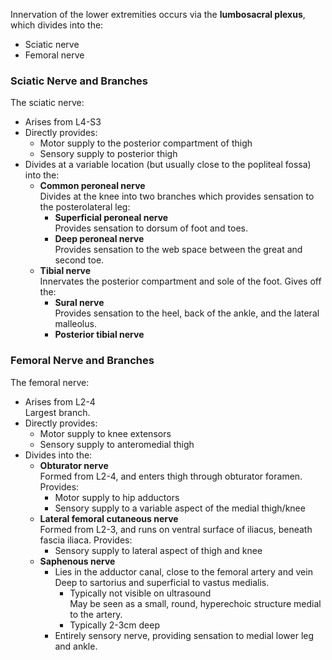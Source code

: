 Innervation of the lower extremities occurs via the **lumbosacral plexus**, which divides into the:

* Sciatic nerve
* Femoral nerve


### Sciatic Nerve and Branches

The sciatic nerve:

* Arises from L4-S3
* Directly provides:
	* Motor supply to the posterior compartment of thigh
	* Sensory supply to posterior thigh
* Divides at a variable location (but usually close to the popliteal fossa) into the:
	* **Common peroneal nerve**\
	Divides at the knee into two branches which provides sensation to the posterolateral leg: 
		* **Superficial peroneal nerve**\
		Provides sensation to dorsum of foot and toes.
		* **Deep peroneal nerve**\
		Provides sensation to the web space between the great and second toe.
	* **Tibial nerve**\
	Innervates the posterior compartment and sole of the foot. Gives off the:
		* **Sural nerve**\
		Provides sensation to the heel, back of the ankle, and the lateral malleolus.
		* **Posterior tibial nerve**



### Femoral Nerve and Branches

The femoral nerve:

* Arises from L2-4\
Largest branch.
* Directly provides:
	* Motor supply to knee extensors
	* Sensory supply to anteromedial thigh
* Divides into the:
	* **Obturator nerve**\
	Formed from L2-4, and enters thigh through obturator foramen. Provides:
		* Motor supply to hip adductors
		* Sensory supply to a variable aspect of the medial thigh/knee
	* **Lateral femoral cutaneous nerve**\
	Formed from L2-3, and runs on ventral surface of iliacus, beneath fascia iliaca. Provides:
		* Sensory supply to lateral aspect of thigh and knee
	* **Saphenous nerve**\
		* Lies in the adductor canal, close to the femoral artery and vein\
		Deep to sartorius and superficial to vastus medialis.
			* Typically not visible on ultrasound\
			May be seen as a small, round, hyperechoic structure medial to the artery.
			* Typically 2-3cm deep
		* Entirely sensory nerve, providing sensation to medial lower leg and ankle.
